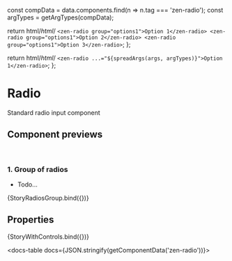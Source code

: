 
const compData = data.components.find(n => n.tag === 'zen-radio');
const argTypes = getArgTypes(compData);

<Meta title="Forms/Radio" component="zen-radio" argTypes={argTypes} />

  return html/*html*/ `
    <zen-radio group="options1">Option 1</zen-radio>
    <zen-radio group="options1">Option 2</zen-radio>
    <zen-radio group="options1">Option 3</zen-radio>
  `;
};

  return html/*html*/ `
    <zen-radio ...="${spreadArgs(args, argTypes)}">Option 1</zen-radio>
  `;
};

# Radio

Standard radio input component

## Component previews

<br />

### 1. Group of radios

- Todo...

<Canvas>
  <Story name="button">{StoryRadiosGroup.bind({})}</Story>
</Canvas>

## Properties

<Canvas>
  <Story
    name="default"
    args={{
      ...getDefaultArgs(argTypes),
    }}
  >
    {StoryWithControls.bind({})}
  </Story>
</Canvas>

<ArgsTable story="default" />

<docs-table docs={JSON.stringify(getComponentData('zen-radio'))}></docs-table>
